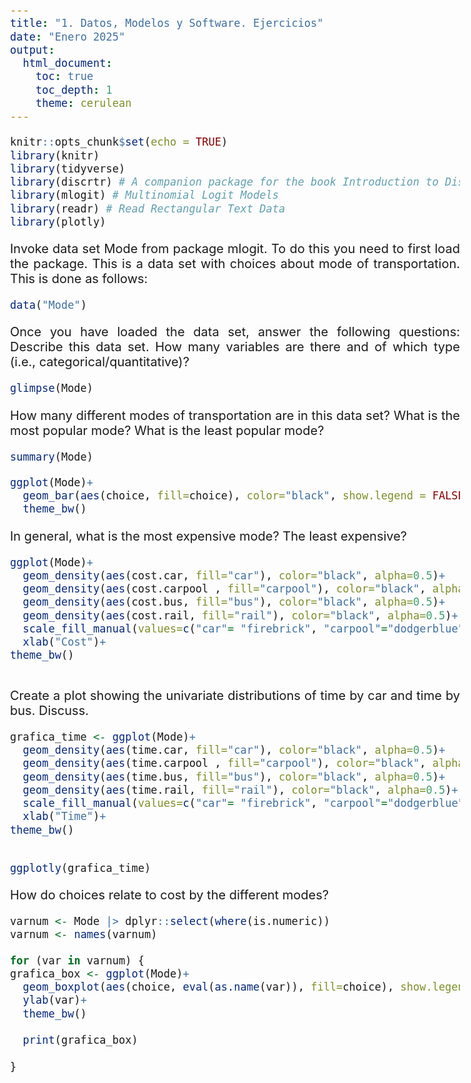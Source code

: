 ```yaml
---
title: "1. Datos, Modelos y Software. Ejercicios"
date: "Enero 2025"
output: 
  html_document:
    toc: true
    toc_depth: 1
    theme: cerulean
---
```



<style>
body {
text-align: justify}
</style>

<style type="text/css">
body{/*Normal*/
     font-size: 20px;
}
</style>



```r
knitr::opts_chunk$set(echo = TRUE)
library(knitr)
library(tidyverse)
library(discrtr) # A companion package for the book Introduction to Discrete Choice Analysis with `R`
library(mlogit) # Multinomial Logit Models
library(readr) # Read Rectangular Text Data
library(plotly)
```



Invoke data set Mode from package mlogit. To do this you need to first load the package. This is a data set with choices about mode of transportation. This is done as follows:

```r
data("Mode")
```

Once you have loaded the data set, answer the following questions:
Describe this data set. How many variables are there and of which type (i.e., categorical/quantitative)?

```r
glimpse(Mode)
```





How many different modes of transportation are in this data set? What is the most popular mode? What is the least popular mode?

```r
summary(Mode)
```
```r
ggplot(Mode)+
  geom_bar(aes(choice, fill=choice), color="black", show.legend = FALSE)+
  theme_bw()
```


In general, what is the most expensive mode? The least expensive?


```r
ggplot(Mode)+
  geom_density(aes(cost.car, fill="car"), color="black", alpha=0.5)+
  geom_density(aes(cost.carpool , fill="carpool"), color="black", alpha=0.5)+
  geom_density(aes(cost.bus, fill="bus"), color="black", alpha=0.5)+
  geom_density(aes(cost.rail, fill="rail"), color="black", alpha=0.5)+
  scale_fill_manual(values=c("car"= "firebrick", "carpool"="dodgerblue", "bus"="darkgoldenrod2", "rail"="cyan"), name="Mode")+
  xlab("Cost")+
theme_bw()
  
```



Create a plot showing the univariate distributions of time by car and time by bus. Discuss.


```r
grafica_time <- ggplot(Mode)+
  geom_density(aes(time.car, fill="car"), color="black", alpha=0.5)+
  geom_density(aes(time.carpool , fill="carpool"), color="black", alpha=0.5)+
  geom_density(aes(time.bus, fill="bus"), color="black", alpha=0.5)+
  geom_density(aes(time.rail, fill="rail"), color="black", alpha=0.5)+
  scale_fill_manual(values=c("car"= "firebrick", "carpool"="dodgerblue", "bus"="darkgoldenrod2", "rail"="cyan"), name="Mode")+
  xlab("Time")+
theme_bw()


ggplotly(grafica_time)  
```

How do choices relate to cost by the different modes?

```r
varnum <- Mode |> dplyr::select(where(is.numeric))
varnum <- names(varnum)

for (var in varnum) {
grafica_box <- ggplot(Mode)+
  geom_boxplot(aes(choice, eval(as.name(var)), fill=choice), show.legend=FALSE)+
  ylab(var)+
  theme_bw()
  
  print(grafica_box)
    
}



```








